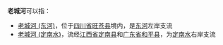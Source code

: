 '''老城河'''可以指：
* [[老城河_(东河)|老城河 (东河)]]，位于[[四川省|四川省]][[旺苍县|旺苍县]]境内，是[[东河_(嘉陵江支流)|东河]]左岸支流
* [[老城河_(定南水)|老城河 (定南水)]]，流经[[江西省|江西省]][[定南县|定南县]]和[[广东省|广东省]][[和平县|和平县]]，为[[定南水|定南水]]右岸支流
{{disambig|L|Cat=三字中国地名消歧义}}